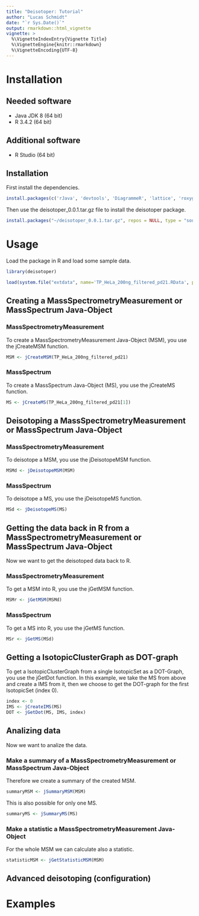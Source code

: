 ```yaml
---
title: "Deisotoper: Tutorial"
author: "Lucas Schmidt"
date: "`r Sys.Date()`"
output: rmarkdown::html_vignette
vignette: >
  %\VignetteIndexEntry{Vignette Title}
  %\VignetteEngine{knitr::rmarkdown}
  %\VignetteEncoding{UTF-8}
---
```



# Installation

## Needed software

- Java JDK 8 (64 bit)
- R 3.4.2 (64 bit)


## Additional software

- R Studio (64 bit)


## Installation

First install the dependencies.

```r
install.packages(c('rJava', 'devtools', 'DiagrammeR', 'lattice', 'roxygen2', 'protViz', 'shiny', 'testthat', 'mzR', 'knitr'))
```

Then use the deisotoper_0.0.1.tar.gz file to install the deisotoper package.

```r
install.packages("~/deisotoper_0.0.1.tar.gz", repos = NULL, type = "source")
```


# Usage

Load the package in R and load some sample data.

```r
library(deisotoper)

load(system.file("extdata", name='TP_HeLa_200ng_filtered_pd21.RData', package = "deisotoper"))
```


## Creating a MassSpectrometryMeasurement or MassSpectrum Java-Object

### MassSpectrometryMeasurement

To create a MassSpectrometryMeasurement Java-Object (MSM), you use the jCreateMSM function.

```r
MSM <- jCreateMSM(TP_HeLa_200ng_filtered_pd21)
```


### MassSpectrum

To create a MassSpectrum Java-Object (MS), you use the jCreateMS function.

```r
MS <- jCreateMS(TP_HeLa_200ng_filtered_pd21[1])
```


## Deisotoping a MassSpectrometryMeasurement or MassSpectrum Java-Object

### MassSpectrometryMeasurement

To deisotope a MSM, you use the jDeisotopeMSM function.

```r
MSMd <- jDeisotopeMSM(MSM)
```


### MassSpectrum

To deisotope a MS, you use the jDeisotopeMS function.

```r
MSd <- jDeisotopeMS(MS)
```


## Getting the data back in R from a MassSpectrometryMeasurement or MassSpectrum Java-Object

Now we want to get the deisotoped data back to R.


### MassSpectrometryMeasurement

To get a MSM into R, you use the jGetMSM function.

```r
MSMr <- jGetMSM(MSMd)
```


### MassSpectrum

To get a MS into R, you use the jGetMS function.

```r
MSr <- jGetMS(MSd)
```


## Getting a IsotopicClusterGraph as DOT-graph

To get a IsotopicClusterGraph from a single IsotopicSet as a DOT-Graph, you use the jGetDot function. In this example, we take the MS from above and create a IMS from it, then we choose to get the DOT-graph for the first IsotopicSet (index 0).

```r
index <- 0
IMS <- jCreateIMS(MS)
DOT <- jGetDot(MS, IMS, index)
```

## Analizing data

Now we want to analize the data.


### Make a summary of a MassSpectrometryMeasurement or MassSpectrum Java-Object

Therefore we create a summary of the created MSM.

```r
summaryMSM <- jSummaryMSM(MSM)
```

This is also possible for only one MS.

```r
summaryMS <- jSummaryMS(MS)
```


### Make a statistic a MassSpectrometryMeasurement Java-Object

For the whole MSM we can calculate also a statistic.

```r
statisticMSM <- jGetStatisticMSM(MSM)
```


## Advanced deisotoping (configuration)

# Examples

